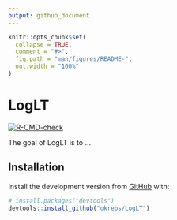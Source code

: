 ```yaml
---
output: github_document
---
```


<!-- README.md is generated from README.Rmd. Please edit that file -->

```r
knitr::opts_chunk$set(
  collapse = TRUE,
  comment = "#>",
  fig.path = "man/figures/README-",
  out.width = "100%"
)
```

# LogLT

<!-- badges: start -->
[![R-CMD-check](https://github.com/okrebs/LogLT/workflows/R-CMD-check/badge.svg)](https://github.com/okrebs/LogLT/actions)
<!-- badges: end -->

The goal of LogLT is to ...

## Installation

Install the development version from [GitHub](https://github.com/) with:

``` r
# install.packages("devtools")
devtools::install_github("okrebs/LogLT")
```

